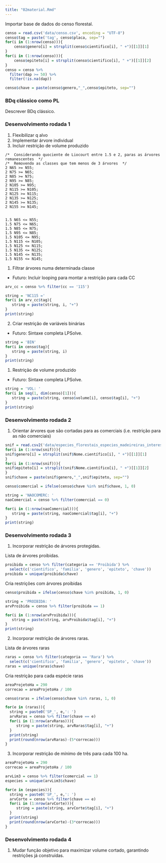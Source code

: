 ```yaml
---
title: "02material.Rmd"
---
```


Importar base de dados do censo florestal.

```r
censo = read.csv('data/censo.csv', encoding = "UTF-8")
censo$tag = paste('tag', censo$placa, sep="")
for(i in (1:nrow(censo))){
	censo$genero[i] = strsplit(censo$cientifico[i], " +")[[1]][1]
}
for(i in (1:nrow(censo))){
	censo$epiteto[i] = strsplit(censo$cientifico[i], " +")[[1]][2]
}
censo = censo %>%
  filter(dap >= 50) %>%
  filter(!is.na(dap))

censo$chave = paste(censo$genero,"_",censo$epiteto, sep="")
```

### BDq clássico como PL

Descrever BDq clássico.

### Desenvolvimento rodada 1

1. Flexibilizar q alvo
2. Implementar árvore individual
3. Incluir restrição de volume produzido

```
/*  Considerando quociente de Liocourt entre 1.5 e 2, paras as árvores remanescentes  */
/*  Removendo as classes que tem menos de 3 árvores  */
2 N65 >= N55;
2 N75 >= N65;
2 N85 >= N75;
2 N95 >= N85;
2 N105 >= N95;
2 N115 >= N105;
2 N125 >= N115;
2 N135 >= N125;
2 N145 >= N135;
2 N155 >= N145;


1.5 N65 <= N55;
1.5 N75 <= N65;
1.5 N85 <= N75;
1.5 N95 <= N85;
1.5 N105 <= N95;
1.5 N115 <= N105;
1.5 N125 <= N115;
1.5 N135 <= N125;
1.5 N145 <= N135;
1.5 N155 <= N145;
```

1. Filtrar árvores numa determinada classe

- Futuro: Incluir looping para montar a restrição para cada CC

```r
arv_cc = censo %>% filter(cc == '115')

string = 'NC115 =' 
for(i in arv_cc$tag){
   string = paste(string, i, "+")
}
print(string)

```

2. Criar restrição de variáveis binárias

- Futuro: Sintaxe completa LPSolve.

```r
string = 'BIN' 
for(i in censo$tag){
   string = paste(string, i)
}
print(string)
```

1.  Restrição de volume produzido

- Futuro: Sintaxe completa LPSolve.

```r
string = 'VOL: ' 
for(i in seq(1, dim(censo)[1])){
   string = paste(string, censo$volume[i], censo$tag[i], "+")
}
print(string)
```

### Desenvolvimento rodada 2

1. Orientar árvores que são cortadas para as comerciais (i.e. restrição para as não comerciais)

```r
snif = read.csv2('data/especies_florestais_especies_madeireiras_interesse_comercial_2016.csv')
for(i in (1:nrow(snif))){
snif$genero[i] = strsplit(snif$Nome.científico[i], " +")[[1]][1]
}
for(i in (1:nrow(snif))){
snif$epiteto[i] = strsplit(snif$Nome.científico[i], " +")[[1]][2]
}
snif$chave = paste(snif$genero,"_",snif$epiteto, sep="")
```


```r
censo$comercial = ifelse(censo$chave %in% snif$chave, 1, 0)
```

```r
string = 'NAOCOMERC: '
naoComercial = censo %>% filter(comercial == 0)

for(i in (1:nrow(naoComercial))){
   string = paste(string, naoComercial$tag[i], "+")
}
print(string)
```

###  Desenvolvimento rodada 3

1. Incorporar restrição de árvores protegidas.

Lista de árvores proibidas.

```r

proibida = censo %>% filter(categoria == 'Proibida') %>% 
  select(c('cientifico', 'familia', 'genero', 'epiteto', 'chave'))
proibida = unique(proibida$chave)
```

Cria restrições com árvores proibidas

```r
censo$proibida = ifelse(censo$chave %in% proibida, 1, 0)

string = 'PROIBIDA: '
arvProibida = censo %>% filter(proibida == 1)

for(i in (1:nrow(arvProibida))){
   string = paste(string, arvProibida$tag[i], "+")
}
print(string)
```

2. Incorporar restrição de árvores raras.

Lista de árvores raras

```r

raras = censo %>% filter(categoria == 'Rara') %>% 
  select(c('cientifico', 'familia', 'genero', 'epiteto', 'chave'))
raras = unique(raras$chave)
```

Cria restrição para cada espécie raras

```r
areaProjetoHa = 290
correcao = areaProjetoHa / 100

censo$raras = ifelse(censo$chave %in% raras, 1, 0)

for(e in (raras)){
  string = paste0('SP_', e,': ')
  arvRaras = censo %>% filter(chave == e)
  for(i in (1:nrow(arvRaras))){
     string = paste(string, arvRaras$tag[i], "+")
  }
  print(string)
  print(round(nrow(arvRaras)-(5*correcao)))
}
```

3. Incorporar restrição de mínimo de três para cada 100 ha.

```r
areaProjetoHa = 290
correcao = areaProjetoHa / 100

arvLim3 = censo %>% filter(comercial == 1)
especies = unique(arvLim3$chave)

for(e in (especies)){
  string = paste0('SP_', e,': ')
  arvCorte = censo %>% filter(chave == e)
  for(i in (1:nrow(arvCorte))){
     string = paste(string, arvCorte$tag[i], "+")
  }
  print(string)
  print(round(nrow(arvCorte)-(3*correcao)))
}
```

###  Desenvolvimento rodada 4

1. Mudar função objetivo para maximizar volume cortado, garantindo restrições já construídas.